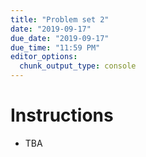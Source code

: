 ```yaml
---
title: "Problem set 2"
date: "2019-09-17"
due_date: "2019-09-17"
due_time: "11:59 PM"
editor_options: 
  chunk_output_type: console
---
```


# Instructions

- TBA